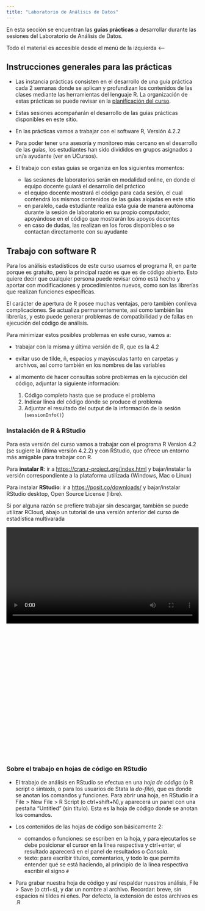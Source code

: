 ```yaml
---
title: "Laboratorio de Análisis de Datos"
---
```


En esta sección se encuentran las **guías prácticas** a desarrollar durante las sesiones del Laboratorio de Análisis de Datos.

Todo el material es accesible desde el menú de la izquierda <--

## Instrucciones generales para las prácticas

- Las instancia prácticas consisten en el desarrollo de una guía práctica cada 2 semanas donde se aplican y profundizan los contenidos de las clases mediante las herramientas del lenguaje R. La organización de estas prácticas se puede revisar en la [planificación del curso](/schedule).

- Estas sesiones acompañarán el desarrollo de las guías prácticas disponibles en este sitio.

- En las prácticas vamos a trabajar con el software R, Versión 4.2.2 

- Para poder tener una asesoría y monitoreo más cercano en el desarrollo de las guías, los estudiantes han sido divididos en grupos asignados a un/a ayudante (ver en UCursos).

- El trabajo con estas guías se organiza en los siguientes momentos:

    + las sesiones de laboratorios serán en modalidad online, en donde el equipo docente guiará el desarrollo del práctico
    + el equipo docente mostrará el código para cada sesión, el cual contendrá los mismos contenidos de las guías alojadas en este sitio
    + en paralelo, cada estudiante realiza esta guía de manera autónoma durante la sesión de laboratorio en su propio computador, apoyándose en el código que mostrarán los apoyos docentes
    + en caso de dudas, las realizan en los foros disponibles o se contactan directamente con su ayudante

## Trabajo con software R

Para los análisis estadísticos de este curso usamos el programa R, en parte porque es gratuito, pero la principal razón es que es de código abierto. Esto quiere decir que cualquier persona puede revisar cómo está hecho y aportar con modificaciones y procedimientos nuevos, como son las librerías que realizan funciones específicas.

El carácter de apertura de R posee muchas ventajas, pero también conlleva complicaciones. Se actualiza permanentemente, así como también las librerías, y esto puede generar problemas de compatibilidad y de fallas en ejecución del código de análisis.

Para minimizar estos posibles problemas en este curso, vamos a:

- trabajar con la misma y última versión de R, que es la 4.2
- evitar uso de tilde, ñ, espacios y mayúsculas tanto en carpetas y archivos, así como también en los nombres de las variables
- al momento de hacer consultas sobre problemas en la ejecución del código, adjuntar la siguiente información:

  1. Código completo hasta que se produce el problema
  2. Indicar línea del código donde se produce el problema
  3. Adjuntar el resultado del output de la información de la sesión (`sessionInfo()`)

### Instalación de R & RStudio {#installR}

Para esta versión del curso vamos a trabajar con el programa R Version 4.2 (se sugiere la última versión 4.2.2) y con RStudio, que ofrece un entorno más amigable para trabajar con R.

Para **instalar R**: ir a [https://cran.r-project.org/index.html](https://cran.r-project.org/index.html) y bajar/instalar la versión correspondiente a la plataforma utilizada (Windows, Mac o Linux)

Para instalar **RStudio**: ir a [https://posit.co/downloads/](https://posit.co/downloads/) y bajar/instalar RStudio desktop, Open Source License (libre).


Si por alguna razón se prefiere trabajar sin descargar, también se puede utilizar RCloud, abajo un tutorial de una versión anterior del curso de estadística multivarada

<div style="width: 100%; height: 600px; overflow: hidden;">
<video  style="width: 100%;" controls>
<source src="https://www.dropbox.com/s/6nqm99dqnjvtmry/rcloud.mp4?raw=1" type="video/mp4">
</video>
</div>


### Sobre el trabajo en hojas de código en RStudio {#codigoR}

- El trabajo de análisis en RStudio se efectua en una _hoja de código_ (o R script o sintaxis, o para los usuarios de Stata la _do-file_), que es donde se anotan los comandos y funciones. Para abrir una hoja, en RStudio ir a File > New File > R Script (o ctrl+shift+N),y aparecerá un panel con una pestaña "Untitled" (sin título). Esta es la hoja de código donde se anotan los comandos.

- Los contenidos de las hojas de código son básicamente 2:

  - comandos o funciones: se escriben en la hoja, y para ejecutarlos se debe posicionar el cursor en la línea respectiva y ctrl+enter, el resultado aparecerá en el panel de resultados o _Consola_.
  - texto: para escribir títulos, comentarios, y todo lo que permita entender qué se está haciendo, al principio de la línea respectiva escribir el signo `#`

- Para grabar nuestra hoja de código y así respaldar nuestros análisis, File > Save (o ctrl+s), y dar un nombre al archivo. Recordar: breve, sin espacios ni tildes ni eñes. Por defecto, la extensión de estos archivos es .R


